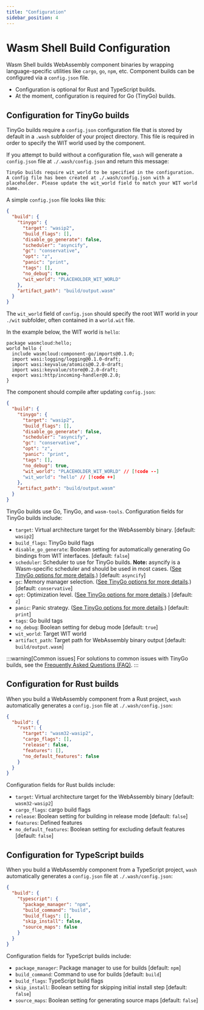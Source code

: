 ```yaml
---
title: "Configuration"
sidebar_position: 4
---
```

# Wasm Shell Build Configuration

Wasm Shell builds WebAssembly component binaries by wrapping language-specific utilities like `cargo`, `go`, `npm`, etc. Component builds can be configured via a `config.json` file. 

* Configuration is optional for Rust and TypeScript builds.
* At the moment, configuration is required for Go (TinyGo) builds.

## Configuration for TinyGo builds

TinyGo builds require a `config.json` configuration file that is stored by default in a `.wash` subfolder of your project directory. This file is required in order to specify the WIT world used by the component.

If you attempt to build without a configuration file, `wash` will generate a `config.json` file at `./.wash/config.json` and return this message:

```text
TinyGo builds require wit_world to be specified in the configuration. A config file has been created at ./.wash/config.json with a placeholder. Please update the wit_world field to match your WIT world name.
```

A simple `config.json` file looks like this:

```json {13}
{
  "build": {
    "tinygo": {
      "target": "wasip2",
      "build_flags": [],
      "disable_go_generate": false,
      "scheduler": "asyncify",
      "gc": "conservative",
      "opt": "z",
      "panic": "print",
      "tags": [],
      "no_debug": true,
      "wit_world": "PLACEHOLDER_WIT_WORLD"
    },
    "artifact_path": "build/output.wasm"
  }
}
```

The `wit_world` field of `config.json` should specify the root WIT world in your `./wit` subfolder, often contained in a `world.wit` file. 

In the example below, the WIT world is `hello`:

```wit {2}
package wasmcloud:hello;
world hello {
  include wasmcloud:component-go/imports@0.1.0;
  import wasi:logging/logging@0.1.0-draft;
  import wasi:keyvalue/atomics@0.2.0-draft;
  import wasi:keyvalue/store@0.2.0-draft;
  export wasi:http/incoming-handler@0.2.0;
}
```

The component should compile after updating `config.json`:

```json
{
  "build": {
    "tinygo": {
      "target": "wasip2",
      "build_flags": [],
      "disable_go_generate": false,
      "scheduler": "asyncify",
      "gc": "conservative",
      "opt": "z",
      "panic": "print",
      "tags": [],
      "no_debug": true,
      "wit_world": "PLACEHOLDER_WIT_WORLD" // [!code --]
      "wit_world": "hello" // [!code ++]
    },
    "artifact_path": "build/output.wasm"
  }
}
```

TinyGo builds use Go, TinyGo, and `wasm-tools`. Configuration fields for TinyGo builds include:

* `target`: Virtual architecture target for the WebAssembly binary. [default: `wasip2`]
* `build_flags`: TinyGo build flags
* `disable_go_generate`: Boolean setting for automatically generating Go bindings from WIT interfaces. [default: `false`]
* `scheduler`: Scheduler to use for TinyGo builds. **Note:** asyncify is a Wasm-specific scheduler and should be used in most cases. ([See TinyGo options for more details](https://tinygo.org/docs/reference/usage/important-options/).) [default: `asyncify`]
* `gc`: Memory manager selection. ([See TinyGo options for more details](https://tinygo.org/docs/reference/usage/important-options/).) [default: `conservative`]
* `opt`: Optimization level. ([See TinyGo options for more details](https://tinygo.org/docs/reference/usage/important-options/).) [default: `z`]
* `panic`: Panic strategy. ([See TinyGo options for more details](https://tinygo.org/docs/reference/usage/important-options/).) [default: `print`]
* `tags`: Go build tags
* `no_debug`: Boolean setting for debug mode [default: `true`]
* `wit_world`: Target WIT world
* `artifact_path`: Target path for WebAssembly binary output [default: `build/output.wasm`]

:::warning[Common issues]
For solutions to common issues with TinyGo builds, see the [Frequently Asked Questions (FAQ)](./faq.mdx).
:::

## Configuration for Rust builds

When you build a WebAssembly component from a Rust project, `wash` automatically generates a `config.json` file at `./.wash/config.json`:

```json
{
  "build": {
    "rust": {
      "target": "wasm32-wasip2",
      "cargo_flags": [],
      "release": false,
      "features": [],
      "no_default_features": false
    }
  }
}
```

Configuration fields for Rust builds include:

* `target`: Virtual architecture target for the WebAssembly binary [default: `wasm32-wasip2`]
* `cargo_flags`: cargo build flags
* `release`: Boolean setting for building in release mode [default: `false`]
* `features`: Defined features
* `no_default_features`: Boolean setting for excluding default features [default: `false`]

## Configuration for TypeScript builds

When you build a WebAssembly component from a TypeScript project, `wash` automatically generates a `config.json` file at `./.wash/config.json`:

```json
{
  "build": {
    "typescript": {
      "package_manager": "npm",
      "build_command": "build",
      "build_flags": [],
      "skip_install": false,
      "source_maps": false
    }
  }
}
```

Configuration fields for TypeScript builds include:

* `package_manager`: Package manager to use for builds [default: `npm`]
* `build_command`: Command to use for builds [default: `build`]
* `build_flags`: TypeScript build flags
* `skip_install`: Boolean setting for skipping initial install step [default: `false`]
* `source_maps`: Boolean setting for generating source maps [default: `false`]